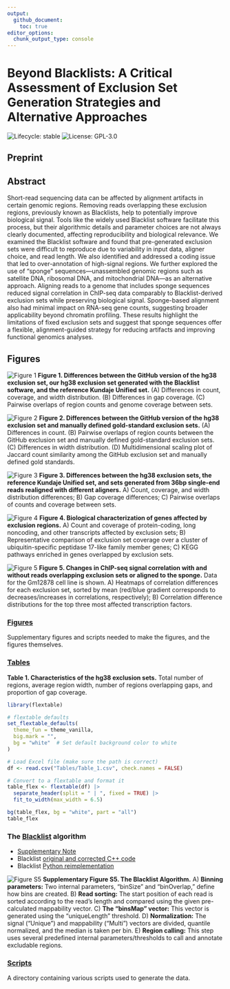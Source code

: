 ```yaml
---
output: 
  github_document:
    toc: true
editor_options: 
  chunk_output_type: console
---
```


<!-- README.md is generated from README.Rmd. Please edit this file --> 
<!-- rmarkdown::render("README.Rmd", output_format = "github_document") -->
<!-- Manually move the first header above the TOC -->

# Beyond Blacklists: A Critical Assessment of Exclusion Set Generation Strategies and Alternative Approaches
![Lifecycle: stable](https://img.shields.io/badge/lifecycle-stable-brightgreen.svg)
![License: GPL-3.0](https://img.shields.io/badge/license-GPL%203-blue.svg)


## Preprint

## Abstract

Short-read sequencing data can be affected by alignment artifacts in certain genomic regions. Removing reads overlapping these exclusion regions, previously known as Blacklists, help to potentially improve biological signal. Tools like the widely used Blacklist software facilitate this process, but their algorithmic details and parameter choices are not always clearly documented, affecting reproducibility and biological relevance. We examined the Blacklist software and found that pre-generated exclusion sets were difficult to reproduce due to variability in input data, aligner choice, and read length. We also identified and addressed a coding issue that led to over-annotation of high-signal regions. We further explored the use of "sponge" sequences—unassembled genomic regions such as satellite DNA, ribosomal DNA, and mitochondrial DNA—as an alternative approach. Aligning reads to a genome that includes sponge sequences reduced signal correlation in ChIP-seq data comparably to Blacklist-derived exclusion sets while preserving biological signal. Sponge-based alignment also had minimal impact on RNA-seq gene counts, suggesting broader applicability beyond chromatin profiling. These results highlight the limitations of fixed exclusion sets and suggest that sponge sequences offer a flexible, alignment-guided strategy for reducing artifacts and improving functional genomics analyses.

## Figures

![Figure 1](Figures/figures/Figure_1.svg)
**Figure 1. Differences between the GitHub version of the hg38 exclusion set, our hg38 exclusion set generated with the Blacklist software, and the reference Kundaje Unified set.** (A) Differences in count, coverage, and width distribution. (B) Differences in gap coverage. (C) Pairwise overlaps of region counts and genome coverage between sets.

![Figure 2](Figures/figures/Figure_2.svg)
**Figure 2. Differences between the GitHub version of the hg38 exclusion set and manually defined gold-standard exclusion sets.** (A) Differences in count. (B) Pairwise overlaps of region counts between the GitHub exclusion set and manually defined gold-standard exclusion sets. (C) Differences in width distribution. (D) Multidimensional scaling plot of Jaccard count similarity among the GitHub exclusion set and manually defined gold standards.

![Figure 3](Figures/figures/Figure_3.svg)
**Figure 3. Differences between the hg38 exclusion sets, the reference Kundaje Unified set, and sets generated from 36bp single-end reads realigned with different aligners.** A) Count, coverage, and width distribution differences; B) Gap coverage differences; C) Pairwise overlaps of counts and coverage between sets.

![Figure 4](Figures/figures/Figure_4.svg)
**Figure 4. Biological characterization of genes affected by exclusion regions.** A) Count and coverage of protein-coding, long noncoding, and other transcripts affected by exclusion sets; B) Representative comparison of exclusion set coverage over a cluster of ubiquitin-specific peptidase 17-like family member genes; C) KEGG pathways enriched in genes overlapped by exclusion sets.

![Figure 5](Figures/figures/Figure_5.svg)
**Figure 5. Changes in ChIP-seq signal correlation with and without reads overlapping exclusion sets or aligned to the sponge.** Data for the Gm12878 cell line is shown. A) Heatmaps of correlation differences for each exclusion set, sorted by mean (red/blue gradient corresponds to decreases/increases in correlations, respectively); B) Correlation difference distributions for the top three most affected transcription factors.

### [Figures](Figures)
Supplementary figures and scripts needed to make the figures, and the figures themselves.

### [Tables](Tables)
**Table 1. Characteristics of the hg38 exclusion sets.** Total number of regions, average region width, number of regions overlapping gaps, and proportion of gap coverage.
```r
library(flextable)

# flextable defaults
set_flextable_defaults(
  theme_fun = theme_vanilla,
  big.mark = "",
  bg = "white"  # Set default background color to white
)

# Load Excel file (make sure the path is correct)
df <- read.csv("Tables/Table_1.csv", check.names = FALSE)

# Convert to a flextable and format it
table_flex <- flextable(df) |>
  separate_header(split = " | ", fixed = TRUE) |>
  fit_to_width(max_width = 6.5)

bg(table_flex, bg = "white", part = "all")
table_flex
```

### The [Blacklist](https://github.com/Boyle-Lab/Blacklist) algorithm

- [Supplementary Note](Figures/Supplementary_Note.pdf)
- Blacklist [original and corrected C++ code](Scripts/Blacklist/Blacklist_corrected)
- Blacklist [Python reimplementation](Scripts/Blacklist/Blacklist_python)

![Figure S5](Figures/figures/Supplementary_Figure_S5.svg)
**Supplementary Figure S5. The Blacklist Algorithm.**  A) **Binning parameters:** Two internal parameters, "binSize" and "binOverlap," define how bins are created. B) **Read sorting:** The start position of each read is sorted according to the read’s length and compared using the given pre-calculated mappability vector. C) **The “binsMap” vector:** This vector is generated using the "uniqueLength" threshold. D) **Normalization:** The signal ("Unique") and mappability ("Multi") vectors are divided, quantile normalized, and the median is taken per bin. E) **Region calling:** This step uses several predefined internal parameters/thresholds to call and annotate excludable regions.  

### [Scripts](Scripts)
A directory containing various scripts used to generate the data.
